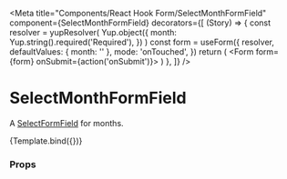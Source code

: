 
<Meta
  title="Components/React Hook Form/SelectMonthFormField"
  component={SelectMonthFormField}
  decorators={[
    (Story) => {
      const resolver = yupResolver(
        Yup.object({
          month: Yup.string().required('Required'),
        })
      )
      const form = useForm({
        resolver,
        defaultValues: { month: '' },
        mode: 'onTouched',
      })
      return (
        <Form form={form} onSubmit={action('onSubmit')}>
          <Story />
        </Form>
      )
    },
  ]}
/>

# SelectMonthFormField

A [SelectFormField](../?path=/docs/components-reacthookform-selectformfield--default-story) for months.


<Canvas>
  <Story
    name="Default"
    args={{
      name: 'month',
      label: 'Month of birth',
    }}
    argTypes={{
      disabled: { type: 'boolean' },
    }}
  >
    {Template.bind({})}
  </Story>
</Canvas>

### Props

<ArgsTable story="Default" />
